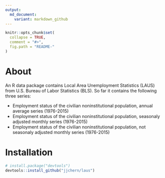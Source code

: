 ```yaml
---
output:
  md_document:
    variant: markdown_github
---
```


<!-- README.md is generated from README.Rmd. Please edit that file -->

```r
knitr::opts_chunk$set(
  collapse = TRUE,
  comment = "#>",
  fig.path = "README-"
)
```

# About

An R data package contains Local Area Unemployment Statistics (LAUS) from U.S. Bureau of Labor Statistics (BLS). So far it contains the following three series:

- Employment status of the civilian noninstitutional population, annual average series (1976-2015)
- Employment status of the civilian noninstitutional population, seasonaly adjusted monthly series (1976-2015)
- Employment status of the civilian noninstitutional population, not seasonaly adjusted monthly series (1976-2015)

# Installation

```R
# install.package("devtools")
devtools::install_github("jjchern/laus")
```
